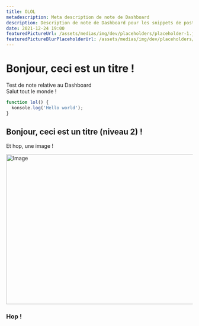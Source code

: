 ```yaml
---
title: OLOL
metadescription: Meta description de note de Dashboard
description: Description de note de Dashboard pour les snippets de posts
date: 2021-12-24 19:00
featuredPictureUrl: /assets/medias/img/dev/placeholders/placeholder-1.jpeg
featuredPictureBlurPlaceholderUrl: /assets/medias/img/dev/placeholders/blurred/placeholder-1.webp
---
```


# Bonjour, ceci est un titre !

Test de note relative au Dashboard  
Salut tout le monde !

```ts
function lol() {
  konsole.log('Hello world');
}
```

## Bonjour, ceci est un titre (niveau 2) !

Et hop, une image !

<Image src="/assets/medias/img/rust-team-management-logo-full-body.svg" width="718" height="404" alt="Image" priority />

### Hop !

&nbsp;  
&nbsp;  
&nbsp;

<InviteTheBotButton />
